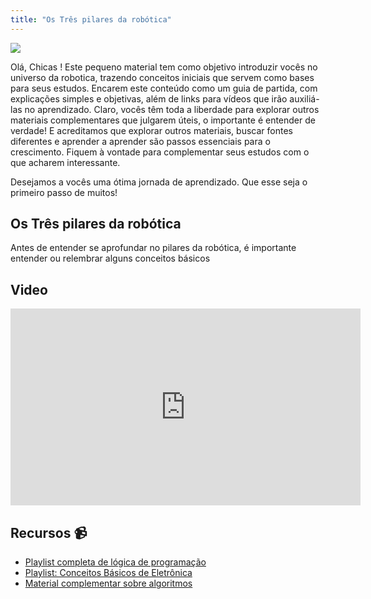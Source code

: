 ```yaml
---
title: "Os Três pilares da robótica"
---
```


::: {layout="[30,60]"}
![](./images/ChatGPT Image Sep 4, 2025, 08_44_07 AM (1).png)

Olá, Chicas ! Este pequeno material tem como objetivo introduzir vocês no universo da robotica, trazendo conceitos iniciais que servem como bases para seus estudos. Encarem este conteúdo como um guia de partida, com explicações simples e objetivas, além de links para vídeos que irão auxiliá-las no aprendizado. Claro, vocês têm toda a liberdade para explorar outros materiais complementares que julgarem úteis, o importante é entender de verdade! E acreditamos que explorar outros materiais, buscar fontes diferentes e aprender a aprender são passos essenciais para o crescimento. Fiquem à vontade para complementar seus estudos com o que acharem interessante.
:::

Desejamos a vocês uma ótima jornada de aprendizado. Que esse seja o primeiro passo de muitos!

## Os Três pilares da robótica

Antes de entender se aprofundar no pilares da robótica, é importante entender ou relembrar alguns conceitos básicos

## Video

<iframe width="560" height="315" src="https://www.youtube.com/embed/3YBBbJbn4Yw?si=MnAaBfUOV3jOcxVv" title="YouTube video player" frameborder="0" allow="accelerometer; autoplay; clipboard-write; encrypted-media; gyroscope; picture-in-picture; web-share" referrerpolicy="strict-origin-when-cross-origin" allowfullscreen></iframe>

## Recursos 📹

- [Playlist completa de lógica de programação](https://youtube.com/playlist?list=PLHz_AreHm4dmSj0MHol_aoNYCSGFqvfXV)
- [Playlist: Conceitos Básicos de Eletrônica](https://youtube.com/playlist?list=PLR4sXzwJ-tCY7BzdGCBdOvRHrzG1OGwHs)
- [Material complementar sobre algoritmos](https://www.ime.usp.br/~pf/algoritmos/)
